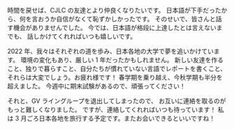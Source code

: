 時間を戻せば、CJLC の友達とより仲良くなりたいです。
日本語が下手だったから、何を言おうか自信がなくて恥ずかしかったです。
そのせいで、皆さんと話す機会がありませんでした。
今では、日本語が格段に上達したとは言えないまでも、
話しかけてくれればいつも嬉しいです。

2022 年、我々はそれぞれの道を歩み、日本各地の大学で夢を追いかけています。
環境の変化もあり、厳しい 1 年だったかもしれません。
新しい友達を作ること、独りで暮らすこと、自分たちが慣れていない言語でレポートを書くこと、
それらは大変でしょう。お疲れ様です！
春学期を乗り越え、今秋学期も半分を超えました。
今週中に期末試験があるので、頑張ってください！

それと、GV ライングループを退出してしまったので、
お互いに連絡を取るのがもっと難しくなりました。
ですが、連絡してくれればいつも待っています！
私は 3 月ごろ日本各地を旅行する予定です。またお会いできるといいですね！
